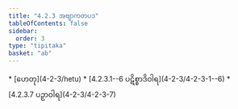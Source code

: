 ```yaml
---
title: "4.2.3 အဗျာကတပဒ"
tableOfContents: false
sidebar:
  order: 3
type: "tipitaka"
basket: "ab"
---
```



<DynamicBreadcrumb />



<TableOfContents>
* [ဟေတု](4-2-3/hetu)
* [4.2.3.1--6 ပဋိစ္စာဒိဝါရ](4-2-3/4-2-3-1--6)
* [4.2.3.7 ပဉှာဝါရ](4-2-3/4-2-3-7)
</TableOfContents>